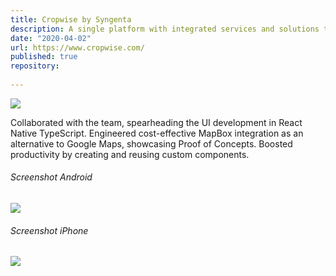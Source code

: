 ```yaml
---
title: Cropwise by Syngenta
description: A single platform with integrated services and solutions that talk to each other, so that farmers and advisors can understand how to optimize their farm and their day. 
date: "2020-04-02"
url: https://www.cropwise.com/
published: true
repository: 
  
---
```



 [![](/images/cropwise-op.png)](https://www.cropwise.com/operations) 

Collaborated with the team, spearheading the UI development in React Native TypeScript. Engineered cost-effective MapBox integration as an alternative to Google Maps, showcasing Proof of Concepts. Boosted productivity by creating and reusing custom components.

###### Screenshot Android

 [![](/images/cropwise-android.png)](https://play.google.com/store/apps/details?id=com.nst.cropio&pcampaignid=web_share)

###### Screenshot iPhone

[![](/images/cropwise-iphone.png)](https://apps.apple.com/ua/app/cropwise-operations/id919636306?l=en&platform=iphone)